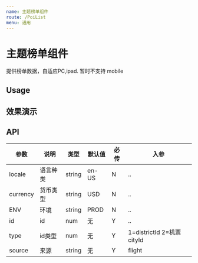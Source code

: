 ```yaml
---
name: 主题榜单组件
route: /PoiList
menu: 通用
---
```


# 主题榜单组件
提供榜单数据，自适应PC,ipad.
暂时不支持 mobile
## Usage




## 效果演示
<PoiList type={2} id={14} source="flight" ENV="UAT"/>



## API
|  参数  | 说明  |  类型 |  默认值 |  必传 | 入参 |
|  ----  | ----  |  ----  | ----  |----  |----  |
| locale  | 语言种类 |  string |  en-US  | N | .. |
| currency  | 货币类型 |  string |  USD  | N | .. |
| ENV  | 环境 |  string |  PROD  | N | .. |
| id  | id |  num |  无  | Y | .. |
|  type | id类型 |  num | 无  | Y | 1=districtId 2=机票cityId  |
|  source | 来源 |  string |  无  | Y | flight |



